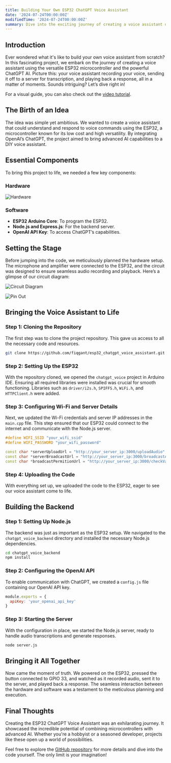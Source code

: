 ```yaml
---
title: Building Your Own ESP32 ChatGPT Voice Assistant
date: '2024-07-24T00:00:00Z'
modifiedTime: '2024-07-24T00:00:00Z'
summary: Dive into the exciting journey of creating a voice assistant using an ESP32 and ChatGPT, exploring audio recording, Wi-Fi connectivity, and seamless interaction.
---
```


## Introduction

Ever wondered what it's like to build your own voice assistant from scratch? In this fascinating project, we embark on the journey of creating a voice assistant using the versatile ESP32 microcontroller and the powerful ChatGPT AI. Picture this: your voice assistant recording your voice, sending it off to a server for transcription, and playing back a response, all in a matter of moments. Sounds intriguing? Let’s dive right in!

For a visual guide, you can also check out the [video tutorial](https://youtu.be/1l--dVFlOA0).

## The Birth of an Idea

The idea was simple yet ambitious. We wanted to create a voice assistant that could understand and respond to voice commands using the ESP32, a microcontroller known for its low cost and high versatility. By integrating OpenAI’s ChatGPT, the project aimed to bring advanced AI capabilities to a DIY voice assistant.

## Essential Components

To bring this project to life, we needed a few key components:

### Hardware

<Image
  src='images/blog/building-your-own-esp32-chatgpt-voice-assistant/2.png'
  width={1920}
  height={1024}
  alt='Hardware'
/>

### Software

- **ESP32 Arduino Core**: To program the ESP32.
- **Node.js and Express.js**: For the backend server.
- **OpenAI API Key**: To access ChatGPT’s capabilities.

## Setting the Stage

Before jumping into the code, we meticulously planned the hardware setup. The microphone and amplifier were connected to the ESP32, and the circuit was designed to ensure seamless audio recording and playback. Here’s a glimpse of our circuit diagram:

<Image
  src='images/blog/building-your-own-esp32-chatgpt-voice-assistant/3.png'
  width={1920}
  height={1024}
  alt='Circuit Diagram'
/>

<Image
  src='images/blog/building-your-own-esp32-chatgpt-voice-assistant/4.png'
  width={1920}
  height={1024}
  alt='Pin Out'
/>

## Bringing the Voice Assistant to Life

### Step 1: Cloning the Repository

The first step was to clone the project repository. This gave us access to all the necessary code and resources.

```bash
git clone https://github.com/fiqgant/esp32_chatgpt_voice_assistant.git
```

### Step 2: Setting Up the ESP32

With the repository cloned, we opened the `chatgpt_voice` project in Arduino IDE. Ensuring all required libraries were installed was crucial for smooth functioning. Libraries such as `driver/i2s.h`, `SPIFFS.h`, `WiFi.h`, and `HTTPClient.h` were added.

### Step 3: Configuring Wi-Fi and Server Details

Next, we updated the Wi-Fi credentials and server IP addresses in the `main.cpp` file. This step ensured that our ESP32 could connect to the internet and communicate with the Node.js server.

```cpp title="Wi-Fi credentials"
#define WIFI_SSID "your_wifi_ssid"
#define WIFI_PASSWORD "your_wifi_password"
```

```cpp title="IP addresses"
const char *serverUploadUrl = "http://your_server_ip:3000/uploadAudio";
const char *serverBroadcastUrl = "http://your_server_ip:3000/broadcastAudio";
const char *broadcastPermitionUrl = "http://your_server_ip:3000/checkVariable";
```

### Step 4: Uploading the Code

With everything set up, we uploaded the code to the ESP32, eager to see our voice assistant come to life.

## Building the Backend

### Step 1: Setting Up Node.js

The backend was just as important as the ESP32 setup. We navigated to the `chatgpt_voice_backend` directory and installed the necessary Node.js dependencies.

```bash
cd chatgpt_voice_backend
npm install
```

### Step 2: Configuring the OpenAI API

To enable communication with ChatGPT, we created a `config.js` file containing our OpenAI API key.

```js title="config.js"
module.exports = {
  apiKey: 'your_openai_api_key'
}
```

### Step 3: Starting the Server

With the configuration in place, we started the Node.js server, ready to handle audio transcriptions and generate responses.

```bash
node server.js
```

## Bringing it All Together

Now came the moment of truth. We powered on the ESP32, pressed the button connected to GPIO 33, and watched as it recorded audio, sent it to the server, and played back a response. The seamless interaction between the hardware and software was a testament to the meticulous planning and execution.

## Final Thoughts

Creating the ESP32 ChatGPT Voice Assistant was an exhilarating journey. It showcased the incredible potential of combining microcontrollers with advanced AI. Whether you're a hobbyist or a seasoned developer, projects like these open up a world of possibilities.

Feel free to explore the [GitHub repository](https://github.com/fiqgant/esp32_chatgpt_voice_assistant) for more details and dive into the code yourself. The only limit is your imagination!
